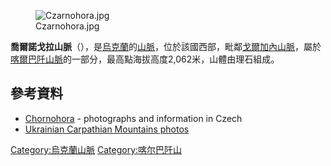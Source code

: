 [[Image:Czarnohora.jpg|thumb]]

'''喬爾諾戈拉山脈'''（{{lang-uk|Чорногора}}），是[[烏克蘭|烏克蘭]]的[[山脈|山脈]]，位於該國西部，毗鄰[[戈爾加內山脈|戈爾加內山脈]]，屬於[[喀爾巴阡山脈|喀爾巴阡山脈]]的一部分，最高點海拔高度2,062米，山體由理石組成。

==參考資料==
*[https://web.archive.org/web/20101123185455/http://karpaty.prygl.net/cerna-hora.php Chornohora]  - photographs and information in Czech
* [http://www.karpatywschodnie.pl/photogallery.php Ukrainian Carpathian Mountains photos]{{Wayback|url=http://www.karpatywschodnie.pl/photogallery.php |date=20201124054021 }}

{{coord|48.1603|N|24.5003|E|source:wikidata-and-enwiki-cat-tree_region:UA|display=title}}

{{Ukraine-geo-stub}}
[[Category:烏克蘭山脈|Category:烏克蘭山脈]]
[[Category:喀尔巴阡山|Category:喀尔巴阡山]]